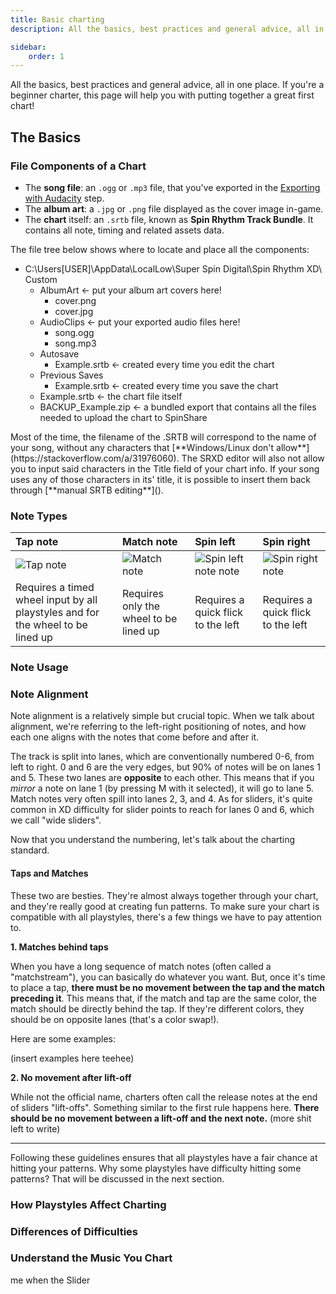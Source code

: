 ```yaml
---
title: Basic charting
description: All the basics, best practices and general advice, all in one place. If you're a beginner charter, this page will help you with putting together a great first chart!

sidebar:
    order: 1
---
```



All the basics, best practices and general advice, all in one place. If you're a beginner charter, this page will help you with putting together a great first chart!

## The Basics

### File Components of a Chart

- The **song file**: an `.ogg` or `.mp3` file, that you've exported in the [Exporting with Audacity](../../audio-setup/basic-audio-setup#exporting-with-audacity) step.
- The **album art**: a `.jpg` or `.png` file displayed as the cover image in-game. 
- The **chart** itself: an `.srtb` file, known as **Spin Rhythm Track Bundle**. It contains all note, timing and related assets data.

The file tree below shows where to locate and place all the components:

<FileTree>

- C:\Users\[USER]\AppData\LocalLow\Super&nbsp;Spin&nbsp;Digital\Spin&nbsp;Rhythm&nbsp;XD\Custom
    - AlbumArt ← put your album art covers here!
        - cover.png
        - cover.jpg
    - AudioClips ← put your exported audio files here!
        - song.ogg
        - song.mp3
    - Autosave 
        - Example.srtb ← created every time you edit the chart
    - Previous&nbsp;Saves 
        - Example.srtb ← created every time you save the chart
    - Example.srtb ← the chart file itself
    - BACKUP_Example.zip ← a bundled export that contains all the files needed to upload the chart to SpinShare
</FileTree>

<Aside type='note'>
Most of the time, the filename of the .SRTB will correspond to the name of your song, without any characters that [**Windows/Linux don't allow**](https://stackoverflow.com/a/31976060).
The SRXD editor will also not allow you to input said characters in the Title field of your chart info.  
If your song uses any of those characters in its' title, it is possible to insert them back through [**manual SRTB editing**]().
</Aside>

### Note Types

| Tap note | Match note | Spin left | Spin right |
| :--- | :--- | :--- | :--- |
| ![Tap note](@images/charting/tap-note.png) | ![Match note](@images/charting/match-note.png) | ![Spin left note note](@images/charting/spin-left-note.png) | ![Spin right note](@images/charting/spin-right-note.png) |
| Requires a timed wheel input by all playstyles and for the wheel to be lined up | Requires only the wheel to be lined up | Requires a quick flick to the left | Requires a quick flick to the left |

### Note Usage


### Note Alignment

Note alignment is a relatively simple but crucial topic. When we talk about alignment, we're referring to the left-right positioning of notes, and how each one aligns with the notes that come before and after it.

The track is split into lanes, which are conventionally numbered 0-6, from left to right. 0 and 6 are the very edges, but 90% of notes will be on lanes 1 and 5. These two lanes are **opposite** to each other. This means that if you *mirror* a note on lane 1 (by pressing M with it selected), it will go to lane 5. Match notes very often spill into lanes 2, 3, and 4. As for sliders, it's quite common in XD difficulty for slider points to reach for lanes 0 and 6, which we call "wide sliders".

Now that you understand the numbering, let's talk about the charting standard.

#### Taps and Matches

These two are besties. They're almost always together through your chart, and they're really good at creating fun patterns. To make sure your chart is compatible with all playstyles, there's a few things we have to pay attention to.

**1. Matches behind taps**

When you have a long sequence of match notes (often called a "matchstream"), you can basically do whatever you want. But, once it's time to place a tap, **there must be no movement between the tap and the match preceding it**. This means that, if the match and tap are the same color, the match should be directly behind the tap. If they're different colors, they should be on opposite lanes (that's a color swap!).

Here are some examples:

(insert examples here teehee)

**2. No movement after lift-off**

While not the official name, charters often call the release notes at the end of sliders "lift-offs". Something similar to the first rule happens here. **There should be no movement between a lift-off and the next note.** (more shit left to write)

---

Following these guidelines ensures that all playstyles have a fair chance at hitting your patterns. Why some playstyles have difficulty hitting some patterns? That will be discussed in the next section.


### How Playstyles Affect Charting

### Differences of Difficulties

### Understand the Music You Chart

me when the
<span aria-label="Sliders are notes but longer :thumbsup:" data-microtip-position="top" role="tooltip">Slider</span>
